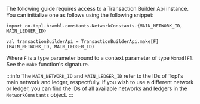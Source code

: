 
The following guide requires access to a Transaction Builder Api instance. You can initialize one as follows using the
following snippet:

```
import co.topl.brambl.constants.NetworkConstants.{MAIN_NETWORK_ID, MAIN_LEDGER_ID}

val transactionBuilderApi = TransactionBuilderApi.make[F](MAIN_NETWORK_ID, MAIN_LEDGER_ID)
```

 Where `F` is a type parameter bound to a context parameter of type `Monad[F]`. See the `make`
 function's <ScaladocLink path="co/topl/brambl/builders/TransactionBuilderApi$.html">signature</ScaladocLink>.


:::info
The `MAIN_NETWORK_ID` and `MAIN_LEDGER_ID` refer to the IDs of Topl's main network and ledger, respectfully. If you
wish to use a different network or ledger, you can find the IDs of all available networks and ledgers in
the <ScaladocLink path="co/topl/brambl/constants/NetworkConstants$.html"><code>NetworkConstants</code></ScaladocLink> object.
:::